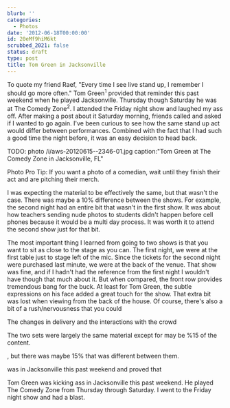 ```yaml
---
blurb: ''
categories:
  - Photos
date: '2012-06-18T00:00:00'
id: 20eMf9hiM6kt
scrubbed_2021: false
status: draft
type: post
title: Tom Green in Jacksonville
---
```


To quote my friend Raef, "Every time I see live stand up, I remember I should go more often." Tom Green<sup>1</sup> provided that reminder this past weekend when he played Jacksonville. Thursday though Saturday he was at The Comedy Zone<sup>2</sup>. I attended the Friday night show and laughed my ass off. After making a post about it Saturday morning, friends called and asked if I wanted to go again. I've been curious to see how the same stand up act would differ between performances. Combined with the fact that I had such a good time the night before, it was an easy decision to head back. 

TODO: photo /i/aws-20120615--2346-01.jpg caption:"Tom Green at The Comedy Zone in Jacksonville, FL" 

<div class="caption">Photo Pro Tip: If you want a photo of a comedian, wait until they finish their act and are pitching their merch. </div>

I was expecting the material to be effectively the same, but that wasn't the case. There was maybe a 10% difference between the shows. For example, the second night had an entire bit that wasn't in the first show. It was about how teachers sending nude photos to students didn't happen before cell phones because it would be a multi day process. It was worth it to attend the second show just for that bit. 

The most important thing I learned from going to two shows is that you want to sit as close to the stage as you can. The first night, we were at the first table just to stage left of the mic. Since the tickets for the second night were purchased last minute, we were at the back of the venue. That show was fine, and if I hadn't had the reference from the first night I wouldn't have though that much about it. But when compared, the front row provides tremendous bang for the buck. At least for Tom Green, the subtle expressions on his face added a great touch for the show. That extra bit was lost when viewing from the back of the house. Of course, there's also a bit of a rush/nervousness that you could














The changes in delivery and the interactions with the crowd







The two sets were largely the same material except for may be %15 of the content. 

, but there was maybe 15% that was different between them. 





 



 was in Jacksonville this past weekend and proved that



Tom Green was kicking ass in Jacksonville this past weekend. He played The Comedy Zone from Thursday through Saturday. I went to the Friday night show and had a blast.
